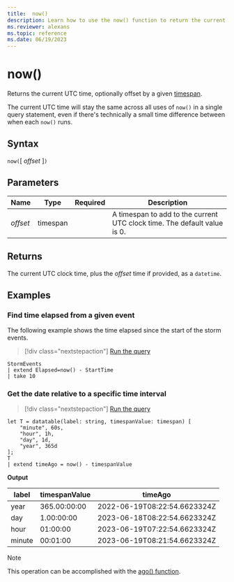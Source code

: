 ```yaml
---
title:  now()
description: Learn how to use the now() function to return the current UTC time.
ms.reviewer: alexans
ms.topic: reference
ms.date: 06/19/2023
---
```

# now()

Returns the current UTC time, optionally offset by a given [timespan](scalar-data-types/timespan.md).

The current UTC time will stay the same across all uses of `now()` in a single query statement, even if there's technically a small time difference between when each `now()` runs.

## Syntax

`now(`[ *offset* ]`)`

## Parameters

| Name | Type | Required | Description |
|--|--|--|--|
| *offset* | timespan | | A timespan to add to the current UTC clock time. The default value is 0.|

## Returns

The current UTC clock time, plus the *offset* time if provided, as a `datetime`.

## Examples

### Find time elapsed from a given event

The following example shows the time elapsed since the start of the storm events.

> [!div class="nextstepaction"]
> <a href="https://dataexplorer.azure.com/clusters/help/databases/Samples?query=H4sIAAAAAAAAAwsuyS/KdS1LzSsp5qpRSK0oSc1LUXDNSSwoTk2xzcsv19BU0FUILkksKgnJzE0FKilJzE5VMDQAAK5wFN84AAAA" target="_blank">Run the query</a>

```kusto
StormEvents
| extend Elapsed=now() - StartTime
| take 10
```

### Get the date relative to a specific time interval

> [!div class="nextstepaction"]
> <a href="https://dataexplorer.azure.com/clusters/help/databases/Samples?query=H4sIAAAAAAAAA8tJLVEIUbBVSEksAcKknFSNnMSk1BwrheKSosy8dB2Fkszc1OKCxLywxJzSVCs4V1MhmpdLAQiUcjPzSktSlXQUzAyKdRSgghn5pUVAIcMMuEhKYiVIIAUuUJmaCFJibGaawssVa83LFQKUqVFIrShJzUsB2+OYng90WV5+uYamgi6qQwBVkuK6twAAAA==" target="_blank">Run the query</a>

```kusto
let T = datatable(label: string, timespanValue: timespan) [
    "minute", 60s, 
    "hour", 1h, 
    "day", 1d, 
    "year", 365d
];
T 
| extend timeAgo = now() - timespanValue
```

**Output**

| label | timespanValue | timeAgo |
|--|--|--|
| year | 365.00:00:00 | 2022-06-19T08:22:54.6623324Z |
| day | 1.00:00:00 | 2023-06-18T08:22:54.6623324Z |
| hour | 01:00:00 | 2023-06-19T07:22:54.6623324Z |
| minute | 00:01:00 | 2023-06-19T08:21:54.6623324Z |

> [!NOTE]
> This operation can be accomplished with the [ago() function](agofunction.md).